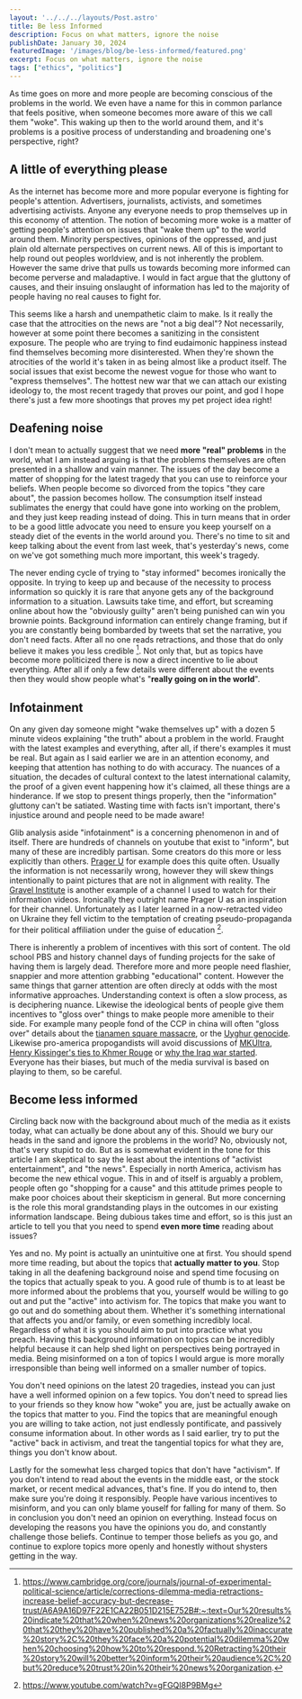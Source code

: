 ---
layout: '../../../layouts/Post.astro'
title: Be less Informed
description: Focus on what matters, ignore the noise
publishDate: January 30, 2024
featuredImage: '/images/blog/be-less-informed/featured.png'
excerpt: Focus on what matters, ignore the noise
tags: ["ethics", "politics"]
---

As time goes on more and more people are becoming conscious of the problems in the world. We even have a name for this in common parlance that feels positive, when someone becomes more aware of this we call them "woke". This waking up then to the world around them, and it's problems is a positive process of understanding and broadening one's perspective, right?

## A little of everything please

As the internet has become more and more popular everyone is fighting for people's attention. Advertisers, journalists, activists, and sometimes advertising activists. Anyone any everyone needs to prop themselves up in this economy of attention. The notion of becoming more woke is a matter of getting people's attention on issues that "wake them up" to the world around them. Minority perspectives, opinions of the oppressed, and just plain old alternate perspectives on current news. All of this is important to help round out peoples worldview, and is not inherently the problem. However the same drive that pulls us towards becoming more informed can become perverse and maladaptive. I would in fact argue that the gluttony of causes, and their insuing onslaught of information has led to the majority of people having no real causes to fight for.

This seems like a harsh and unempathetic claim to make. Is it really the case that the attrocities on the news are "not a big deal"? Not necessarily, however at some point there becomes a sanitizing in the consistent exposure. The people who are trying to find eudaimonic happiness instead find themselves becoming more disinterested. When they're shown the atrocities of the world it's taken in as being almost like a product itself. The social issues that exist become the newest vogue for those who want to "express themselves". The hottest new war that we can attach our existing ideology to, the most recent tragedy that proves our point, and god I hope there's just a few more shootings that proves my pet project idea right!


## Deafening noise

I don't mean to actually suggest that we need **more "real" problems** in the world, what I am instead arguing is that the problems themselves are often presented in a shallow and vain manner. The issues of the day become a matter of shopping for the latest tragedy that you can use to reinforce your beliefs. When people become so divorced from the topics "they care about", the passion becomes hollow. The consumption itself instead sublimates the energy that could have gone into working on the problem, and they just keep reading instead of doing. This in turn means that in order to be a good little advocate you need to ensure you keep yourself on a steady diet of the events in the world around you. There's no time to sit and keep talking about the event from last week, that's yesterday's news, come on we've got something much more important, this week's tragedy.

The never ending cycle of trying to "stay informed" becomes ironically the opposite. In trying to keep up and because of the necessity to process information so quickly it is rare that anyone gets any of the background information to a situation. Lawsuits take time, and effort, but screaming online about how the "obviously guilty" aren't being punished can win you brownie points. Background information can entirely change framing, but if you are constantly being bombarded by tweets that set the narrative, you don't need facts. After all no one reads retractions, and those that do only believe it makes you less credible [^1]. Not only that, but as topics have become more politicized there is now a direct incentive to lie about everything. After all if only a few details were different about the events then they would show people what's "**really going on in the world**".

## Infotainment

On any given day someone might "wake themselves up" with a dozen 5 minute videos explaining "the truth" about a problem in the world. Fraught with the latest examples and everything, after all, if there's examples it must be real. But again as I said earlier we are in an attention economy, and keeping that attention has nothing to do with accuracy. The nuances of a situation, the decades of cultural context to the latest international calamity, the proof of a given event happening how it's claimed, all these things are a hinderance. If we stop to present things properly, then the "information" gluttony can't be satiated. Wasting time with facts isn't important, there's injustice around and people need to be made aware!

Glib analysis aside "infotainment" is a concerning phenomenon in and of itself. There are hundreds of channels on youtube that exist to "inform", but many of these are incredibly partisan. Some creators do this more or less explicitly than others. [Prager U](https://www.youtube.com/@PragerU/videos) for example does this quite often. Usually the information is not necessarily wrong, however they will skew things intentionally to paint pictures that are not in alignment with reality. The [Gravel Institute](https://www.youtube.com/@TheGravelInstitute) is another example of a channel I used to watch for their information videos. Ironically they outright name Prager U as an inspiration for their channel. Unfortunately as I later learned in a now-retracted video on Ukraine they fell victim to the temptation of creating pseudo-propaganda for their political affiliation under the guise of education [^2].

There is inherently a problem of incentives with this sort of content. The old school PBS and history channel days of funding projects for the sake of having them is largely dead. Therefore more and more people need flashier, snappier and more attention grabbing "educational" content. However the same things that garner attention are often direcly at odds with the most informative approaches. Understanding context is often a slow process, as is deciphering nuance. Likewise the ideological bents of people give them incentives to "gloss over" things to make people more amenible to their side. For example many people fond of the CCP in china will often "gloss over" details about the [tianamen square massacre](https://en.wikipedia.org/wiki/1989_Tiananmen_Square_protests_and_massacre), or the [Uyghur genocide](https://en.wikipedia.org/wiki/Uyghur_genocide). Likewise pro-america propogandists will avoid discussions of [MKUltra](https://en.wikipedia.org/wiki/MKUltra), [Henry Kissinger's ties to Khmer Rouge](https://www.bbc.com/news/world-asia-67582813) or [why the Iraq war started](https://en.wikipedia.org/wiki/Rationale_for_the_Iraq_War#:~:text=The%20primary%20rationalization%20for%20the,and%20to%20free%20Iraqi%20people%22.). Everyone has their biases, but much of the media survival is based on playing to them, so be careful.

## Become less informed

Circling back now with the background about much of the media as it exists today, what can actually be done about any of this. Should we bury our heads in the sand and ignore the problems in the world? No, obviously not, that's very stupid to do. But as is somewhat evident in the tone for this article I am skeptical to say the least about the intentions of "activist entertainment", and "the news". Especially in north America, activism has become the new ethical vogue. This in and of itself is arguably a problem, people often go "shopping for a cause" and this attitude primes people to make poor choices about their skepticism in general. But more concerning is the role this moral grandstanding plays in the outcomes in our existing information landscape. Being dubious takes time and effort, so is this just an article to tell you that you need to spend **even more time** reading about issues?

Yes and no. My point is actually an unintuitive one at first. You should spend more time reading, but about the topics that **actually matter to you**. Stop taking in all the deafening background noise and spend time focusing on the topics that actually speak to you. A good rule of thumb is to at least be more informed about the problems that you, yourself would be willing to go out and put the "active" into activism for. The topics that make you want to go out and do something about them. Whether it's something international that affects you and/or family, or even something incredibly local. Regardless of what it is you should aim to put into practice what you preach. Having this background information on topics can be incredibly helpful because it can help shed light on perspectives being portrayed in media. Being misinformed on a ton of topics I would argue is more morally irresponsible than being well informed on a smaller number of topics. 

You don't need opinions on the latest 20 tragedies, instead you can just have a well informed opinion on a few topics. You don't need to spread lies to your friends so they know how "woke" you are, just be actually awake on the topics that matter to you. Find the topics that are meaningful enough you are willing to take action, not just endlessly pontificate, and passively consume information about. In other words as I said earlier, try to put the "active" back in activism, and treat the tangential topics for what they are, things you don't know about. 

Lastly for the somewhat less charged topics that don't have "activism". If you don't intend to read about the events in the middle east, or the stock market, or recent medical advances, that's fine. If you do intend to, then make sure you're doing it responsibly. People have various incentives to misinform, and you can only blame youself for falling for many of them. So in conclusion you don't need an opinion on everything. Instead focus on developing the reasons you have the opinions you do, and constantly challenge those beliefs. Continue to temper those beliefs as you go, and continue to explore topics more openly and honestly without shysters getting in the way.

[^1]: https://www.cambridge.org/core/journals/journal-of-experimental-political-science/article/corrections-dilemma-media-retractions-increase-belief-accuracy-but-decrease-trust/A6A9A16D97F22E1CA22B051D215E752B#:~:text=Our%20results%20indicate%20that%20when%20news%20organizations%20realize%20that%20they%20have%20published%20a%20factually%20inaccurate%20story%2C%20they%20face%20a%20potential%20dilemma%20when%20choosing%20how%20to%20respond.%20Retracting%20their%20story%20will%20better%20inform%20their%20audience%2C%20but%20reduce%20trust%20in%20their%20news%20organization.
[^2]: https://www.youtube.com/watch?v=gFGQI8P9BMg
